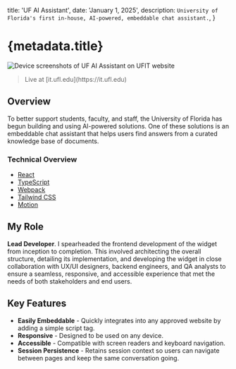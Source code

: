 
  title: 'UF AI Assistant',
  date: 'January 1, 2025',
  description: `University of Florida's first in-house, AI-powered, embeddable chat assistant.`,
}

# {metadata.title}

<div className={cn('mx-0 px-0 md:-mx-24 md:px-4')}>
  <Image
    src={UfAiAssistant}
    alt='Device screenshots of UF AI Assistant on UFIT website'
    priority={true}
  />
</div>

<blockquote
  className={cn('[&_*]:before:content-none [&_*]:after:content-none')}
>
  <Subheading>Live at [it.ufl.edu](https://it.ufl.edu)</Subheading>
</blockquote>

## Overview

To better support students, faculty, and staff, the University of Florida has begun building and using AI-powered solutions. One of these solutions is an embeddable chat assistant that helps users find answers from a curated knowledge base of documents.

### Technical Overview

- [React](https://react.dev)
- [TypeScript](https://www.typescriptlang.org)
- [Webpack](https://webpack.js.org)
- [Tailwind CSS](https://tailwindcss.com)
- [Motion](https://motion.dev)

## My Role

**Lead Developer**. I spearheaded the frontend development of the widget from inception to completion. This involved architecting the overall structure, detailing its implementation, and developing the widget in close collaboration with UX/UI designers, backend engineers, and QA analysts to ensure a seamless, responsive, and accessible experience that met the needs of both stakeholders and end users.

## Key Features

- **Easily Embeddable** - Quickly integrates into any approved website by adding a simple script tag.
- **Responsive** - Designed to be used on any device.
- **Accessible** - Compatible with screen readers and keyboard navigation.
- **Session Persistence** - Retains session context so users can navigate between pages and keep the same conversation going.
